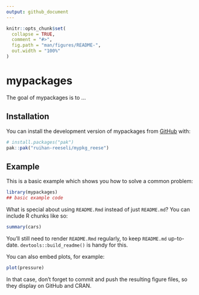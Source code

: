 ```yaml
---
output: github_document
---
```


<!-- README.md is generated from README.Rmd. Please edit that file -->

```r
knitr::opts_chunk$set(
  collapse = TRUE,
  comment = "#>",
  fig.path = "man/figures/README-",
  out.width = "100%"
)
```

# mypackages

<!-- badges: start -->
<!-- badges: end -->

The goal of mypackages is to ...

## Installation

You can install the development version of mypackages from [GitHub](https://github.com/) with:

``` r
# install.packages("pak")
pak::pak("ruihan-reeseli/mypkg_reese")
```

## Example

This is a basic example which shows you how to solve a common problem:

```r
library(mypackages)
## basic example code
```

What is special about using `README.Rmd` instead of just `README.md`? You can include R chunks like so:

```r
summary(cars)
```

You'll still need to render `README.Rmd` regularly, to keep `README.md` up-to-date. `devtools::build_readme()` is handy for this.

You can also embed plots, for example:

```r
plot(pressure)
```

In that case, don't forget to commit and push the resulting figure files, so they display on GitHub and CRAN.
